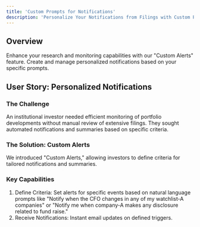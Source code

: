 ```yaml
---
title: 'Custom Prompts for Notifications'
description: 'Personalize Your Notifications from Filings with Custom Prompts'
---
```


## Overview

Enhance your research and monitoring capabilities with our "Custom Alerts" feature. Create and manage personalized notifications based on your specific prompts.

## User Story: Personalized Notifications

### The Challenge

An institutional investor needed efficient monitoring of portfolio developments without manual review of extensive filings. They sought automated notifications and summaries based on specific criteria.

### The Solution: Custom Alerts

We introduced "Custom Alerts," allowing investors to define criteria for tailored notifications and summaries.

### Key Capabilities

1. Define Criteria: Set alerts for specific events based on natural language prompts like "Notify when the CFO changes in any of my watchlist-A companies" or "Notify me when company-A makes any disclosure related to fund raise."
2. Receive Notifications: Instant email updates on defined triggers.